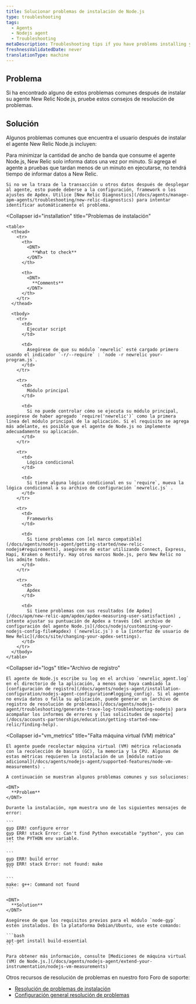 ```yaml
---
title: Solucionar problemas de instalación de Node.js
type: troubleshooting
tags:
  - Agents
  - Nodejs agent
  - Troubleshooting
metaDescription: Troubleshooting tips if you have problems installing your New Relic Node.js agent.
freshnessValidatedDate: never
translationType: machine
---
```


## Problema

Si ha encontrado alguno de estos problemas comunes después de instalar su agente New Relic Node.js, pruebe estos consejos de resolución de problemas.

## Solución

Algunos problemas comunes que encuentra el usuario después de instalar el agente New Relic Node.js incluyen:

<CollapserGroup>
  <Collapser
    id="no_data"
    title="No ver datos"
  >
    Para minimizar la cantidad de ancho de banda que consume el agente Node.js, New Relic solo informa datos una vez por minuto. Si agrega el agente a pruebas que tardan menos de un minuto en ejecutarse, no tendrá tiempo de informar datos a New Relic.

    Si no ve la traza de la transacción u otros datos después de desplegar al agente, esto puede deberse a la configuración, framework o los ajustes de Apdex. Utilice [New Relic Diagnostics](/docs/agents/manage-apm-agents/troubleshooting/new-relic-diagnostics) para intentar identificar automáticamente el problema.
  </Collapser>

  <Collapser
    id="installation"
    title="Problemas de instalación"
  >
    <table>
      <thead>
        <tr>
          <th>
            <DNT>
              **What to check**
            </DNT>
          </th>

          <th>
            <DNT>
              **Comments**
            </DNT>
          </th>
        </tr>
      </thead>

      <tbody>
        <tr>
          <td>
            Ejecutar script
          </td>

          <td>
            Asegúrese de que su módulo `newrelic` esté cargado primero usando el indicador `-r/--require` : `node -r newrelic your-program.js`.
          </td>
        </tr>

        <tr>
          <td>
            Módulo principal
          </td>

          <td>
            Si no puede controlar cómo se ejecuta su módulo principal, asegúrese de haber agregado `require('newrelic')` como la primera línea del módulo principal de la aplicación. Si el requisito se agrega más adelante, es posible que el agente de Node.js no implemente adecuadamente su aplicación.
          </td>
        </tr>

        <tr>
          <td>
            Lógica condicional
          </td>

          <td>
            Si tiene alguna lógica condicional en su `require`, mueva la lógica condicional a su archivo de configuración `newrelic.js` .
          </td>
        </tr>

        <tr>
          <td>
            Frameworks
          </td>

          <td>
            Si tiene problemas con [el marco compatible](/docs/agents/nodejs-agent/getting-started/new-relic-nodejs#requirements), asegúrese de estar utilizando Connect, Express, Hapi, Kraken o Restify. Hay otros marcos Node.js, pero New Relic no los admite todos.
          </td>
        </tr>

        <tr>
          <td>
            Apdex
          </td>

          <td>
            Si tiene problemas con sus resultados [de Apdex](/docs/apm/new-relic-apm/apdex/apdex-measuring-user-satisfaction) , intente ajustar su puntuación de Apdex a través [del archivo de configuración del agente Node.js](/docs/nodejs/customizing-your-nodejs-config-file#apdex) (`newrelic.js`) o la [interfaz de usuario de New Relic](/docs/site/changing-your-apdex-settings).
          </td>
        </tr>
      </tbody>
    </table>
  </Collapser>

  <Collapser
    id="logs"
    title="Archivo de registro"
  >
    El agente de Node.js escribe su log en el archivo `newrelic_agent.log` en el directorio de la aplicación, a menos que haya cambiado la [configuración de registro](/docs/agents/nodejs-agent/installation-configuration/nodejs-agent-configuration#logging_config). Si el agente no envía datos o falla su aplicación, puede generar un [archivo de registro de resolución de problemas](/docs/agents/nodejs-agent/troubleshooting/generate-trace-log-troubleshooting-nodejs) para acompañar los informes de errores y [las solicitudes de soporte](/docs/accounts-partnerships/education/getting-started-new-relic/finding-help).
  </Collapser>

  <Collapser
    id="vm_metrics"
    title="Falta máquina virtual (VM) métrica"
  >
    El agente puede recolectar máquina virtual (VM) métrica relacionada con la recolección de basura (GC), la memoria y la CPU. Algunas de estas métricas requieren la instalación de un [módulo nativo adicional](/docs/agents/nodejs-agent/supported-features/node-vm-measurements) .

    A continuación se muestran algunos problemas comunes y sus soluciones:

    <DNT>
      **Problem**
    </DNT>

    Durante la instalación, npm muestra uno de los siguientes mensajes de error:

    ```
    gyp ERR! configure error
    gyp ERR! stack Error: Can't find Python executable "python", you can set the PYTHON env variable.
    ```

    ```
    gyp ERR! build error
    gyp ERR! stack Error: not found: make
    ```

    ```
    make: g++: Command not found
    ```

    <DNT>
      **Solution**
    </DNT>

    Asegúrese de que los requisitos previos para el módulo `node-gyp` estén instalados. En la plataforma Debian/Ubuntu, use este comando:

    ```bash
    apt-get install build-essential
    ```

    Para obtener más información, consulte [Mediciones de máquina virtual (VM) de Node.js.](/docs/agents/nodejs-agent/extend-your-instrumentation/nodejs-vm-measurements)
  </Collapser>
</CollapserGroup>

Otros recursos de resolución de problemas en nuestro foro Foro de soporte:

* [Resolución de problemas de instalación](https://discuss.newrelic.com/t/node-js-troubleshooting-framework-install/108682)
* [Configuración general resolución de problemas](https://discuss.newrelic.com/t/node-js-troubleshooting-framework-configuration/119977)
